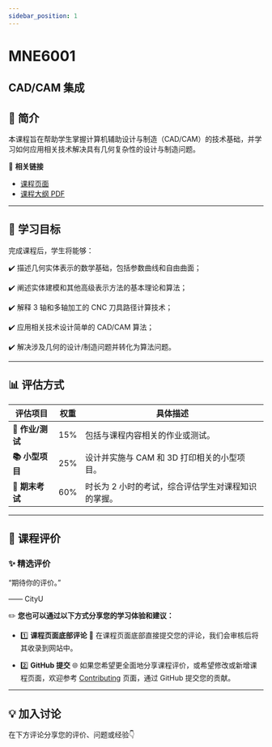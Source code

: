 ```yaml
---
sidebar_position: 1
---
```


# MNE6001
## CAD/CAM 集成

## **📘 简介**
本课程旨在帮助学生掌握计算机辅助设计与制造（CAD/CAM）的技术基础，并学习如何应用相关技术解决具有几何复杂性的设计与制造问题。

🔗 **相关链接**
- [课程页面](https://www.cityu.edu.hk/catalogue/pg/202526/course/MNE6001.htm)
- [课程大纲 PDF](https://www.cityu.edu.hk/catalogue/pg/202526/course/MNE6001.pdf)

---

## **🎯 学习目标**

完成课程后，学生将能够：

✔️ 描述几何实体表示的数学基础，包括参数曲线和自由曲面；

✔️ 阐述实体建模和其他高级表示方法的基本理论和算法；

✔️ 解释 3 轴和多轴加工的 CNC 刀具路径计算技术；

✔️ 应用相关技术设计简单的 CAD/CAM 算法；

✔️ 解决涉及几何的设计/制造问题并转化为算法问题。

---

## **📊 评估方式**

| **评估项目**         | **权重** | **具体描述**                                                                                     |
|---------------------|---------|-----------------------------------------------------------------------------------------------|
| **📝 作业/测试**     | 15%     | 包括与课程内容相关的作业或测试。                                                                |
| **📚 小型项目**       | 25%     | 设计并实施与 CAM 和 3D 打印相关的小型项目。                                                      |
| **📖 期末考试**      | 60%     | 时长为 2 小时的考试，综合评估学生对课程知识的掌握。                                             |

---

## **💬 课程评价**

### ✨ **精选评价**
<div className={commentStyles.commentBox}>
    <p className={commentStyles.commentText}>
        “期待你的评价。”
    </p>
    <p className={commentStyles.commentAuthor}>—— CityU</p>
</div>

✏️ **您也可以通过以下方式分享您的学习体验和建议：**

- 1️⃣ **课程页面底部评论**
💬 在课程页面底部直接提交您的评论，我们会审核后将其收录到网站中。

- 2️⃣ **GitHub 提交**
🌐 如果您希望更全面地分享课程评价，或希望修改或新增课程页面，欢迎参考 [Contributing](/contributing) 页面，通过 GitHub 提交您的贡献。

---

## **💡 加入讨论**

在下方评论分享您的评价、问题或经验👇
<Utterances />